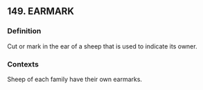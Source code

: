 ## 149. EARMARK
### Definition
Cut or mark in the ear of a sheep that is used to indicate its owner.

### Contexts
Sheep of each family have their own earmarks.

